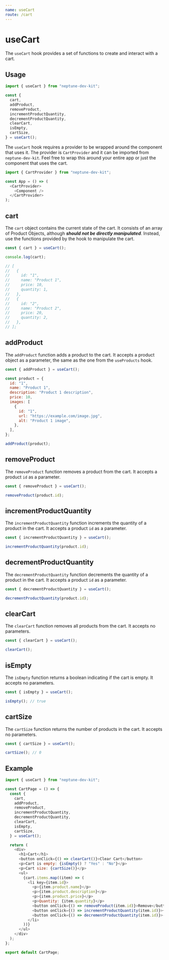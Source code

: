 ```yaml
---
name: ​useCart
route: /cart
---
```


# useCart

The `useCart` hook provides a set of functions to create and interact with a cart.

## Usage

```js
import { useCart } from "neptune-dev-kit";

const {
  cart,
  addProduct,
  removeProduct,
  incrementProductQuantity,
  decrementProductQuantity,
  clearCart,
  isEmpty,
  cartSize,
} = useCart();
```

The `useCart` hook requires a provider to be wrapped around the component that uses it. The provider is `CartProvider` and it can be imported from `neptune-dev-kit`. Feel free to wrap this around your entire app or just the component that uses the cart.

```js
import { CartProvider } from "neptune-dev-kit";

const App = () => (
  <CartProvider>
    <Component />
  </CartProvider>
);
```

## cart

The `cart` object contains the current state of the cart. It consists of an array of Product Objects, although **_should not be directly manipulated_**. Instead, use the functions provided by the hook to manipulate the cart.

```js
const { cart } = useCart();

console.log(cart);

// [
//   {
//     id: "1",
//     name: "Product 1",
//     price: 10,
//     quantity: 1,
//   },
//   {
//     id: "2",
//     name: "Product 2",
//     price: 20,
//     quantity: 2,
//   },
// ];
```

## addProduct

The `addProduct` function adds a product to the cart. It accepts a product object as a parameter, the same as the one from the `useProducts` hook.

```js
const { addProduct } = useCart();

const product = {
  id: "1",
  name: "Product 1",
  description: "Product 1 description",
  price: 10,
  images: [
    {
      id: "1",
      url: "https://example.com/image.jpg",
      alt: "Product 1 image",
    },
  ],
};

addProduct(product);
```

## removeProduct

The `removeProduct` function removes a product from the cart. It accepts a product `id` as a parameter.

```js
const { removeProduct } = useCart();

removeProduct(product.id);
```

## incrementProductQuantity

The `incrementProductQuantity` function increments the quantity of a product in the cart. It accepts a product `id` as a parameter.

```js
const { incrementProductQuantity } = useCart();

incrementProductQuantity(product.id);
```

## decrementProductQuantity

The `decrementProductQuantity` function decrements the quantity of a product in the cart. It accepts a product `id` as a parameter.

```js
const { decrementProductQuantity } = useCart();

decrementProductQuantity(product.id);
```

## clearCart

The `clearCart` function removes all products from the cart. It accepts no parameters.

```js
const { clearCart } = useCart();

clearCart();
```

## isEmpty

The `isEmpty` function returns a boolean indicating if the cart is empty. It accepts no parameters.

```js
const { isEmpty } = useCart();

isEmpty(); // true
```

## cartSize

The `cartSize` function returns the number of products in the cart. It accepts no parameters.

```js
const { cartSize } = useCart();

cartSize(); // 0
```

## Example

```js
import { useCart } from "neptune-dev-kit";

const CartPage = () => {
  const {
    cart,
    addProduct,
    removeProduct,
    incrementProductQuantity,
    decrementProductQuantity,
    clearCart,
    isEmpty,
    cartSize,
  } = useCart();

  return (
    <div>
      <h1>Cart</h1>
      <button onClick={() => clearCart()}>Clear Cart</button>
      <p>Cart is empty: {isEmpty() ? "Yes" : "No"}</p>
      <p>Cart size: {cartSize()}</p>
      <ul>
        {cart.items.map((item) => (
          <li key={item.id}>
            <p>{item.product.name}</p>
            <p>{item.product.description}</p>
            <p>{item.product.price}</p>
            <p>Quantity: {item.quantity}</p>
            <button onClick={() => removeProduct(item.id)}>Remove</button>
            <button onClick={() => incrementProductQuantity(item.id)}>+</button>
            <button onClick={() => decrementProductQuantity(item.id)}>-</button>
          </li>
        ))}
      </ul>
    </div>
  );
};

export default CartPage;
```
